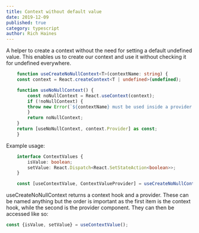 ```yaml
---
title: Context without default value
date: 2019-12-09
published: true
category: typescript
author: Rich Haines
---
```


<Text>A helper to create a context without the need for setting a default undefined value. This enables us to create our context and use it without checking it for undefined everywhere.</Text>


```typescript
    function useCreateNoNullContext<T>(contextName: string) {
    const context = React.createContext<T | undefined>(undefined);

    function useNoNullContext() {
        const noNullContext = React.useContext(context);
        if (!noNullContext) {
        throw new Error(`${contextName} must be used inside a provider with a value`);
        }
        return noNullContext;
    }
    return [useNoNullContext, context.Provider] as const;
    }
```
<Text>Example usage: </Text>

```typescript
    interface ContextValues {
        isValue: boolean;
        setValue: React.Dispatch<React.SetStateAction<boolean>>;
    }

    const [useContextValue, ContextValueProvider] = useCreateNoNullContext<ContextValues>('useContextValue');
```
<Text>useCreateNoNullContext returns a context hook and a provider. These can be named anything but the order is important
as the first item is the context hook, while the second is the provider component. They can then be accessed like so: </Text>

```typescript
const {isValue, setValue} = useContextValue();
```